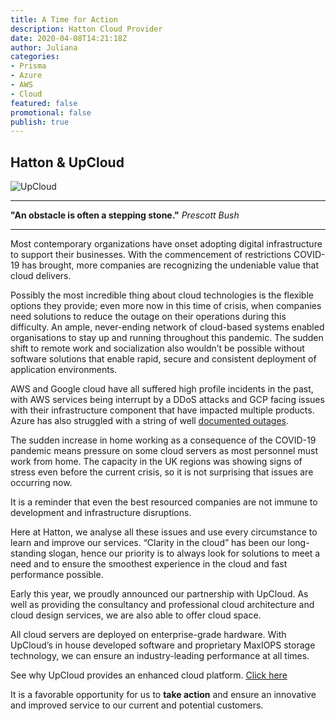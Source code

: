 ```yaml
---
title: A Time for Action
description: Hatton Cloud Provider
date: 2020-04-08T14:21:18Z
author: Juliana
categories:
- Prisma
- Azure
- AWS
- Cloud
featured: false
promotional: false
publish: true
---
```


## Hatton & UpCloud ##

![UpCloud](../assets/hatton-banner.png)

---

**"An obstacle is often a stepping stone."** *Prescott Bush*

---

Most contemporary organizations have onset adopting digital infrastructure to support their businesses. With the commencement of restrictions COVID-19 has brought, more companies are recognizing the undeniable value that cloud delivers.

Possibly the most incredible thing about cloud technologies is the flexible options they provide; even more now in this time of crisis, when companies need solutions to reduce the outage on their operations during this difficulty. An ample, never-ending network of cloud-based systems enabled organisations to stay up and running throughout this pandemic. The sudden shift to remote work and socialization also wouldn’t be possible without software solutions that enable rapid, secure and consistent deployment of application environments.

AWS and Google cloud have all suffered high profile incidents in the past, with AWS services being interrupt by a DDoS attacks and GCP facing issues with their infrastructure component that have impacted multiple products. Azure has also struggled with a string of well [documented outages](https://status.azure.com/en-us/status/history/).

The sudden increase in home working as a consequence of the COVID-19 pandemic means pressure on some cloud servers as most personnel must work from home. The capacity in the UK regions was showing signs of stress even before the current crisis, so it is not surprising that issues are occurring now.

It is a reminder that even the best resourced companies are not immune to development and infrastructure disruptions.

Here at Hatton, we analyse all these issues and use every circumstance to learn and improve our services. “Clarity in the cloud” has been our long-standing slogan, hence our priority is to always look for solutions to meet a need and to ensure the smoothest experience in the cloud and fast performance possible.

Early this year, we proudly announced our partnership with UpCloud. As well as providing the consultancy and professional cloud architecture and cloud design services, we are also able to offer cloud space.

All cloud servers are deployed on enterprise-grade hardware. With UpCloud’s in house developed software and proprietary MaxIOPS storage technology, we can ensure an industry-leading performance at all times.

See why UpCloud provides an enhanced cloud platform. [Click here ](https://upcloud.com/)

It is a favorable opportunity for us to **take action** and ensure an innovative and improved service to our current and potential customers.
